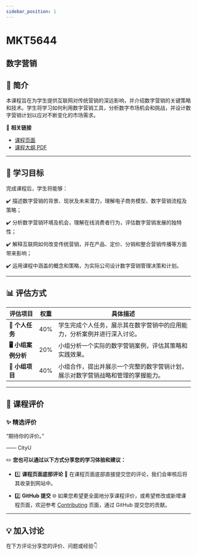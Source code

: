 ```yaml
---
sidebar_position: 1
---
```


# MKT5644
## 数字营销

## **📘 简介**
本课程旨在为学生提供互联网对传统营销的深远影响，并介绍数字营销的关键策略和技术。学生将学习如何利用数字营销工具，分析数字市场机会和挑战，并设计数字营销计划以应对不断变化的市场需求。

🔗 **相关链接**
- [课程页面](https://www.cityu.edu.hk/catalogue/pg/202425/course/MKT5644.htm)
- [课程大纲 PDF](https://www.cityu.edu.hk/catalogue/pg/202425/course/MKT5644.pdf)

---

## **🎯 学习目标**

完成课程后，学生将能够：

✔️ 描述数字营销的背景、现状及未来潜力，理解电子商务模型、数字营销流程及策略；

✔️ 分析数字营销环境及机会，理解在线消费者行为，评估数字营销发展的独特性；

✔️ 解释互联网如何改变传统营销，并在产品、定价、分销和整合营销传播等方面带来影响；

✔️ 运用课程中涵盖的概念和策略，为实际公司设计数字营销管理决策和计划。

---

## **📊 评估方式**

| **评估项目**          | **权重** | **具体描述**                                                                                       |
|----------------------|---------|---------------------------------------------------------------------------------------------------|
| **📝 个人任务**       | 40%     | 学生完成个人任务，展示其在数字营销中的应用能力，分析案例并进行深入讨论。                       |
| **🖥️ 小组案例分析**  | 20%     | 小组分析一个实际的数字营销案例，评估其策略和实践效果。                                           |
| **📄 小组项目**       | 40%     | 小组合作，提出并展示一个完整的数字营销计划，展示对数字营销战略和管理的掌握能力。               |

---

## **💬 课程评价**

### ✨ **精选评价**
<div className={commentStyles.commentBox}>
    <p className={commentStyles.commentText}>
        “期待你的评价。”
    </p>
    <p className={commentStyles.commentAuthor}>—— CityU</p>
</div>

✏️ **您也可以通过以下方式分享您的学习体验和建议：**

- 1️⃣ **课程页面底部评论**
💬 在课程页面底部直接提交您的评论，我们会审核后将其收录到网站中。

- 2️⃣ **GitHub 提交**
🌐 如果您希望更全面地分享课程评价，或希望修改或新增课程页面，欢迎参考 [Contributing](https://penjc.github.io/cityU-navigator/contributing) 页面，通过 GitHub 提交您的贡献。

---

## **💡 加入讨论**

在下方评论分享您的评价、问题或经验👇
<Utterances />